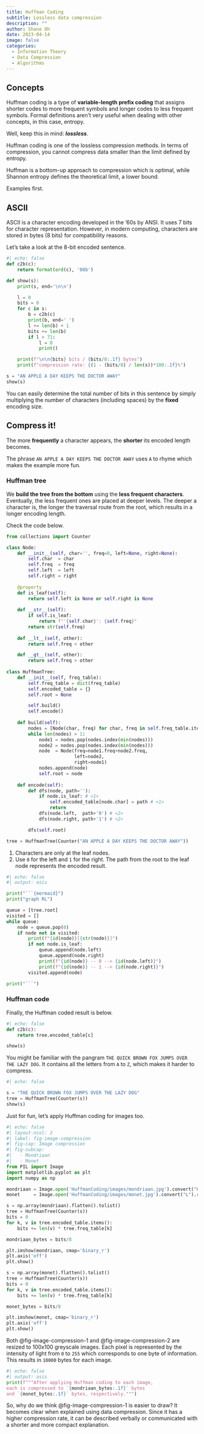 ```yaml
---
title: Huffman Coding
subtitle: Lossless data compression
description: ""
author: Shane Oh
date: 2023-04-14
image: false
categories:
  - Information Theory
  - Data Compression
  - Algorithms
---
```


## Concepts

Huffman coding is a type of **variable-length prefix coding** that assigns
shorter codes to more frequent symbols and longer codes to less frequent
symbols. Formal definitions aren't very useful when dealing with other
concepts, in this case, entropy.

Well, keep this in mind: **_lossless_**.

Huffman coding is one of the lossless
compression methods. In terms of compression, you cannot compress
data smaller than the limit defined by entropy.

Huffman is a bottom-up approach to compression which is optimal, while Shannon 
entropy defines the theoretical limit, a lower bound.

Examples first.

## ASCII
ASCII is a character encoding developed in the '60s by ANSI.
It uses 7 bits for character representation.
However, in modern computing, characters are stored in bytes (8 bits) for compatibility reasons.

Let's take a look at the 8-bit encoded sentence.

```python
#| echo: false
def c2b(c):
    return format(ord(c), '08b')

def show(s):
    print(s, end='\n\n')

    l = 0
    bits = 0
    for c in s:
        b = c2b(c)
        print(b, end=' ')
        l += len(b) + 1
        bits += len(b)
        if l > 71:
            l = 0
            print()

    print(f"\n\n{bits} bits / {bits/8:.1f} bytes")
    print(f"compression rate: {(1 - (bits/8) / len(s))*100:.1f}%")

s = "AN APPLE A DAY KEEPS THE DOCTOR AWAY"
show(s)
```
You can easily determine the total number of bits in this sentence
by simply multiplying the number of characters (including spaces) by the **fixed** encoding size.

## Compress it!
The more **frequently** a character appears, the **shorter** its encoded length becomes.

The phrase `AN APPLE A DAY KEEPS THE DOCTOR AWAY` uses `A` to rhyme which makes the example more fun.

### Huffman tree
We **build the tree from the bottom** using the **less frequent characters**.
Eventually, the less frequent ones are placed at deeper levels.
The deeper a character is, the longer the traversal route from the root,
which results in a longer encoding length.

Check the code below.

```python
from collections import Counter

class Node:
    def __init__(self, char='', freq=0, left=None, right=None):
        self.char  = char
        self.freq  = freq
        self.left  = left
        self.right = right
    
    @property
    def is_leaf(self):
        return self.left is None or self.right is None
    
    def __str__(self):
        if self.is_leaf:
            return f"'{self.char}': {self.freq}"
        return str(self.freq)
    
    def __lt__(self, other):
        return self.freq < other

    def __gt__(self, other):
        return self.freq > other
        
class HuffmanTree:
    def __init__(self, freq_table):
        self.freq_table = dict(freq_table)
        self.encoded_table = {}
        self.root = None

        self.build()
        self.encode()
    
    def build(self):
        nodes = [Node(char, freq) for char, freq in self.freq_table.items()]
        while len(nodes) > 1:
            node1 = nodes.pop(nodes.index(min(nodes)))
            node2 = nodes.pop(nodes.index(min(nodes)))
            node  = Node(freq=node1.freq+node2.freq,
                         left=node2,
                         right=node1)
            nodes.append(node)
            self.root = node
    
    def encode(self):
        def dfs(node, path=''):
            if node.is_leaf: # <1>
                self.encoded_table[node.char] = path # <1>
                return
            dfs(node.left,  path+'0') # <2>
            dfs(node.right, path+'1') # <2>

        dfs(self.root)

tree = HuffmanTree(Counter("AN APPLE A DAY KEEPS THE DOCTOR AWAY"))
```
1. Characters are only at the leaf nodes.
2. Use `0` for the left and `1` for the right. The path from the root to the 
   leaf node represents the encoded result.

```python
#| echo: false
#| output: asis 

print("```{mermaid}") 
print("graph RL")

queue = [tree.root]
visited = []
while queue:
    node = queue.pop(0)
    if node not in visited:
        print(f"{id(node)}[{str(node)}]")
        if not node.is_leaf:
            queue.append(node.left)
            queue.append(node.right)
            print(f"{id(node)} -- 0 --> {id(node.left)}")
            print(f"{id(node)} -- 1 --> {id(node.right)}")
        visited.append(node)

print("```") 
```

### Huffman code

Finally, the Huffman coded result is below.

```python
#| echo: false
def c2b(c):
    return tree.encoded_table[c]

show(s)
```
You might be familiar with the pangram `THE QUICK BROWN FOX JUMPS OVER THE LAZY DOG`.
It contains all the letters from `A` to `Z`, which makes it harder to compress.

```python
#| echo: false

s = "THE QUICK BROWN FOX JUMPS OVER THE LAZY DOG"
tree = HuffmanTree(Counter(s))
show(s)
```

Just for fun, let's apply Huffman coding for images too.

```python
#| echo: false
#| layout-ncol: 2
#| label: fig-image-compression
#| fig-cap: Image compression
#| fig-subcap:
#|   - Mondriaan
#|   - Monet
from PIL import Image
import matplotlib.pyplot as plt
import numpy as np

mondriaan = Image.open('HuffmanCoding/images/mondriaan.jpg').convert("L").resize((100,100))
monet     = Image.open('HuffmanCoding/images/monet.jpg').convert("L").resize((100,100))

s = np.array(mondriaan).flatten().tolist()
tree = HuffmanTree(Counter(s))
bits = 0
for k, v in tree.encoded_table.items():
    bits += len(v) * tree.freq_table[k]

mondriaan_bytes = bits/8

plt.imshow(mondriaan, cmap='binary_r')
plt.axis('off')
plt.show()

s = np.array(monet).flatten().tolist()
tree = HuffmanTree(Counter(s))
bits = 0
for k, v in tree.encoded_table.items():
    bits += len(v) * tree.freq_table[k]

monet_bytes = bits/8

plt.imshow(monet, cmap='binary_r')
plt.axis('off')
plt.show()
```
Both @fig-image-compression-1 and @fig-image-compression-2 are resized to 100x100 greyscale images.
Each pixel is represented by the intensity of light from `0` to `255` which corresponds to one byte of information.
This results in `10000` bytes for each image.

```python
#| echo: false 
#| output: asis
print(f"""After applying Huffman coding to each image,
each is compressed to `{mondriaan_bytes:.1f}` bytes
and `{monet_bytes:.1f}` bytes, respectively.""")
```

So, why do we think @fig-image-compression-1 is easier to draw?
It becomes clear when explained using data compression.
Since it has a higher compression rate,
it can be described verbally or communicated with a shorter and more compact explanation.
